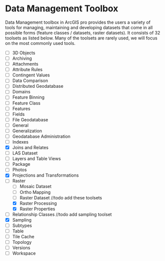 
# Data Management Toolbox

Data Management toolbox in ArcGIS pro provides the users a variety of tools for managing,
maintaining and developing datasets that come in all possible forms (feature classes / datasets, raster datasets). It consists of 32 toolsets as listed below. Many of the toolsets are rarely used, we will focus on the most commonly used tools. 


- [ ] 3D Objects
- [ ] Archiving
- [ ] Attachments
- [ ] Attribute Rules
- [ ] Contingent Values
- [ ] Data Comparison
- [ ] Distributed Geodatabase
- [ ] Domains
- [ ] Feature Binning
- [ ] Feature Class
- [ ] Features
- [ ] Fields
- [ ] File Geodatabase
- [ ] General
- [ ] Generalization
- [ ] Geodatabase Administration
- [ ] Indexes
- [x] Joins and Relates
- [ ] LAS Dataset
- [ ] Layers and Table Views
- [ ] Package
- [ ] Photos
- [x] Projections and Transformations
- [ ] Raster
  - [ ] Mosaic Dataset
  - [ ] Ortho Mapping
  - [ ] Raster Dataset
//todo add these toolsets
  - [x] Raster Processing
  - [x] Raster Properties
- [ ] Relationship Classes
//todo add sampling toolset
- [x] Sampling
- [ ] Subtypes
- [ ] Table
- [ ] Tile Cache
- [ ] Topology
- [ ] Versions
- [ ] Workspace




<!-- ### Raster Properties Toolset -->
